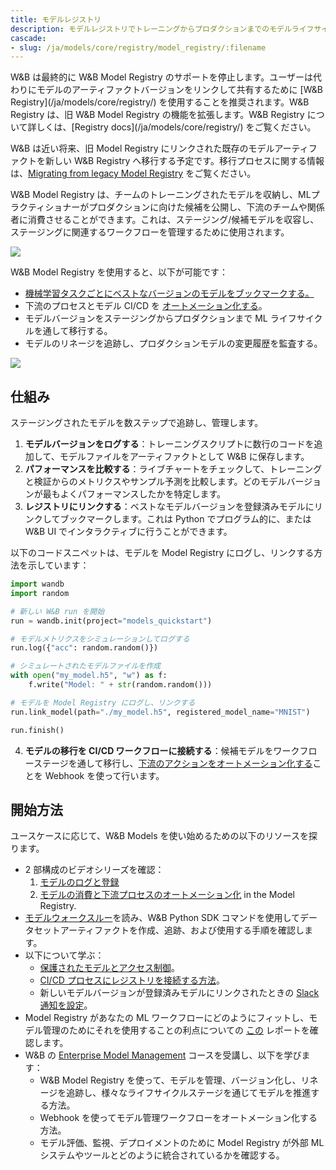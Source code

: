 ```yaml
---
title: モデルレジストリ
description: モデルレジストリでトレーニングからプロダクションまでのモデルライフサイクルを管理する
cascade:
- slug: /ja/models/core/registry/model_registry/:filename
---
```


<Note>
W&B は最終的に W&B Model Registry のサポートを停止します。ユーザーは代わりにモデルのアーティファクトバージョンをリンクして共有するために [W&B Registry](/ja/models/core/registry/) を使用することを推奨されます。W&B Registry は、旧 W&B Model Registry の機能を拡張します。W&B Registry について詳しくは、[Registry docs](/ja/models/core/registry/) をご覧ください。

W&B は近い将来、旧 Model Registry にリンクされた既存のモデルアーティファクトを新しい W&B Registry へ移行する予定です。移行プロセスに関する情報は、[Migrating from legacy Model Registry](/ja/models/core/registry/model_registry_eol) をご覧ください。
</Note>

W&B Model Registry は、チームのトレーニングされたモデルを収納し、MLプラクティショナーがプロダクションに向けた候補を公開し、下流のチームや関係者に消費させることができます。これは、ステージング/候補モデルを収容し、ステージングに関連するワークフローを管理するために使用されます。

<Frame>
    <img src="/images/models/model_reg_landing_page.png"  />
</Frame>

W&B Model Registry を使用すると、以下が可能です：

* [機械学習タスクごとにベストなバージョンのモデルをブックマークする。](/ja/models/core/registry/model_registry/link-model-version/)
* 下流のプロセスとモデル CI/CD を [オートメーション化する](/ja/models/core/automations/)。
* モデルバージョンをステージングからプロダクションまで ML ライフサイクルを通して移行する。
* モデルのリネージを追跡し、プロダクションモデルの変更履歴を監査する。

<Frame>
    <img src="/images/models/models_landing_page.png"  />
</Frame>

## 仕組み
ステージングされたモデルを数ステップで追跡し、管理します。

1. **モデルバージョンをログする**：トレーニングスクリプトに数行のコードを追加して、モデルファイルをアーティファクトとして W&B に保存します。
2. **パフォーマンスを比較する**：ライブチャートをチェックして、トレーニングと検証からのメトリクスやサンプル予測を比較します。どのモデルバージョンが最もよくパフォーマンスしたかを特定します。
3. **レジストリにリンクする**：ベストなモデルバージョンを登録済みモデルにリンクしてブックマークします。これは Python でプログラム的に、または W&B UI でインタラクティブに行うことができます。

以下のコードスニペットは、モデルを Model Registry にログし、リンクする方法を示しています：

```python
import wandb
import random

# 新しい W&B run を開始
run = wandb.init(project="models_quickstart")

# モデルメトリクスをシミュレーションしてログする
run.log({"acc": random.random()})

# シミュレートされたモデルファイルを作成
with open("my_model.h5", "w") as f:
    f.write("Model: " + str(random.random()))

# モデルを Model Registry にログし、リンクする
run.link_model(path="./my_model.h5", registered_model_name="MNIST")

run.finish()
```

4. **モデルの移行を CI/CD ワークフローに接続する**：候補モデルをワークフローステージを通して移行し、[下流のアクションをオートメーション化する](/ja/models/core/automations/)ことを Webhook を使って行います。

## 開始方法
ユースケースに応じて、W&B Models を使い始めるための以下のリソースを探ります。

* 2 部構成のビデオシリーズを確認：
  1. [モデルのログと登録](https://www.youtube.com/watch?si=MV7nc6v-pYwDyS-3&v=ZYipBwBeSKE&feature=youtu.be)
  2. [モデルの消費と下流プロセスのオートメーション化](https://www.youtube.com/watch?v=8PFCrDSeHzw) in the Model Registry.
* [モデルウォークスルー](/ja/models/core/registry/model_registry/walkthrough/)を読み、W&B Python SDK コマンドを使用してデータセットアーティファクトを作成、追跡、および使用する手順を確認します。
* 以下について学ぶ：
  * [保護されたモデルとアクセス制御](/ja/models/core/registry/model_registry/access_controls/)。
  * [CI/CD プロセスにレジストリを接続する方法](/ja/models/core/automations/)。
  * 新しいモデルバージョンが登録済みモデルにリンクされたときの [Slack 通知を設定](/ja/models/core/registry/model_registry/notifications/)。
* Model Registry があなたの ML ワークフローにどのようにフィットし、モデル管理のためにそれを使用することの利点についての [この](https://wandb.ai/wandb_fc/model-registry-reports/reports/What-is-an-ML-Model-Registry---Vmlldzo1MTE5MjYx) レポートを確認します。
* W&B の [Enterprise Model Management](https://www.wandb.courses/courses/enterprise-model-management) コースを受講し、以下を学びます：
  * W&B Model Registry を使って、モデルを管理、バージョン化し、リネージを追跡し、様々なライフサイクルステージを通じてモデルを推進する方法。
  * Webhook を使ってモデル管理ワークフローをオートメーション化する方法。
  * モデル評価、監視、デプロイメントのために Model Registry が外部 ML システムやツールとどのように統合されているかを確認する。